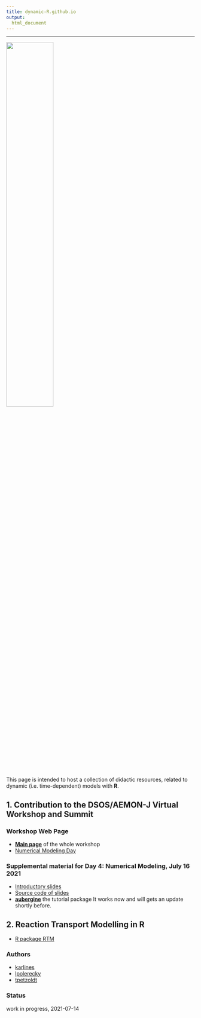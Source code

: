 ```yaml
---
title: dynamic-R.github.io
output:
  html_document
--- 
```


----

![](https://aquaticdatasciopensci.github.io/assets/dsos_banner_website.png){width=50%}


This page is intended to host a collection of didactic resources, related to 
dynamic (i.e. time-dependent) models with **R**.


##  1. Contribution to the DSOS/AEMON-J Virtual Workshop and Summit

### Workshop Web Page

* [**Main page**](https://aquaticdatasciopensci.github.io/) of the whole workshop
* [Numerical Modeling Day](https://aquaticdatasciopensci.github.io/day4-numericalmodeling/)

### Supplemental material for Day 4: Numerical Modeling, July 16 2021

* [Introductory slides](https://dynamic-r.github.io/hacking-limnology/)
* [Source code of slides](https://github.com/dynamic-R/hacking-limnology)
* [**aubergine**](https://github.com/dynamic-R/aubergine) the tutorial package
It works now and will gets an update shortly before.
        
## 2. Reaction Transport Modelling in R

* [R package RTM](https://github.com/dynamic-R/Reaction_Transport_Modelling)


### Authors

* [karlines](https://github.com/karlines)
* [lpolerecky](https://github.com/lpolerecky)
* [tpetzoldt](https://github.com/tpetzoldt)



### Status

work in progress, 2021-07-14
